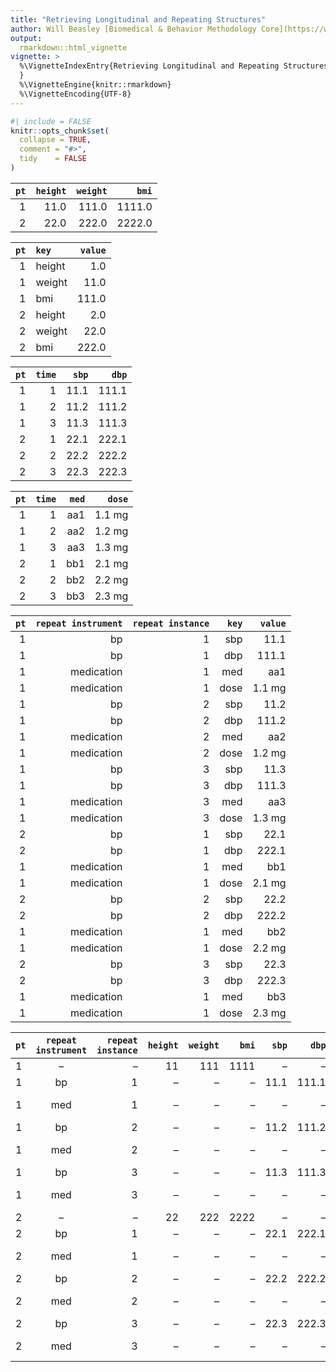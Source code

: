 ```yaml
---
title: "Retrieving Longitudinal and Repeating Structures"
author: Will Beasley [Biomedical & Behavior Methodology Core](https://www.ouhsc.edu/bbmc/team/), OUHSC Pediatrics
output:
  rmarkdown::html_vignette
vignette: >
  %\VignetteIndexEntry{Retrieving Longitudinal and Repeating Structures
  }
  %\VignetteEngine{knitr::rmarkdown}
  %\VignetteEncoding{UTF-8}
---
```


```r
#| include = FALSE
knitr::opts_chunk$set(
  collapse = TRUE,
  comment = "#>",
  tidy    = FALSE
)
```


| `pt` | `height` | `weight` | `bmi`  |
| ---: | -------: | -------: | -----: |
|    1 |     11.0 |    111.0 | 1111.0 |
|    2 |     22.0 |    222.0 | 2222.0 |

| `pt` | `key`  | `value` |
| ---: | :----- | ------: |
|    1 | height |     1.0 |
|    1 | weight |    11.0 |
|    1 | bmi    |   111.0 |
|    2 | height |     2.0 |
|    2 | weight |    22.0 |
|    2 | bmi    |   222.0 |

| `pt` | `time` | `sbp` | `dbp` |
| ---: | -----: | ----: | ----: |
|    1 |      1 |  11.1 | 111.1 |
|    1 |      2 |  11.2 | 111.2 |
|    1 |      3 |  11.3 | 111.3 |
|    2 |      1 |  22.1 | 222.1 |
|    2 |      2 |  22.2 | 222.2 |
|    2 |      3 |  22.3 | 222.3 |

| `pt` | `time` | `med` | `dose` |
| ---: | -----: | ----: | -----: |
|    1 |      1 |   aa1 | 1.1 mg |
|    1 |      2 |   aa2 | 1.2 mg |
|    1 |      3 |   aa3 | 1.3 mg |
|    2 |      1 |   bb1 | 2.1 mg |
|    2 |      2 |   bb2 | 2.2 mg |
|    2 |      3 |   bb3 | 2.3 mg |


| `pt` | `repeat instrument` |`repeat instance` | `key` | `value` |
| ---: | ------------------: | ---------------: | ----: | ------: |
|    1 |                  bp |                1 |   sbp |    11.1 |
|    1 |                  bp |                1 |   dbp |   111.1 |
|    1 |          medication |                1 |   med |     aa1 |
|    1 |          medication |                1 |  dose |  1.1 mg |
|    1 |                  bp |                2 |   sbp |    11.2 |
|    1 |                  bp |                2 |   dbp |   111.2 |
|    1 |          medication |                2 |   med |     aa2 |
|    1 |          medication |                2 |  dose |  1.2 mg |
|    1 |                  bp |                3 |   sbp |    11.3 |
|    1 |                  bp |                3 |   dbp |   111.3 |
|    1 |          medication |                3 |   med |     aa3 |
|    1 |          medication |                3 |  dose |  1.3 mg |
|    2 |                  bp |                1 |   sbp |    22.1 |
|    2 |                  bp |                1 |   dbp |   222.1 |
|    1 |          medication |                1 |   med |     bb1 |
|    1 |          medication |                1 |  dose |  2.1 mg |
|    2 |                  bp |                2 |   sbp |    22.2 |
|    2 |                  bp |                2 |   dbp |   222.2 |
|    1 |          medication |                1 |   med |     bb2 |
|    1 |          medication |                1 |  dose |  2.2 mg |
|    2 |                  bp |                3 |   sbp |    22.3 |
|    2 |                  bp |                3 |   dbp |   222.3 |
|    1 |          medication |                1 |   med |     bb3 |
|    1 |          medication |                1 |  dose |  2.3 mg |


| `pt` | `repeat instrument` | `repeat instance` | `height` | `weight` |  `bmi` | `sbp`  | `dbp`   | `med` | `dose`   |
| ---- | :-----------------: | ----------------: | -------: | -------: | -----: | -----: | ------: | ----: |  ------: |
|    1 |                  -- |                -- |       11 |      111 |   1111 |     -- |      -- |    -- |       -- |
|    1 | bp                  |                 1 |       -- |       -- |     -- |   11.1 |   111.1 |    -- |       -- |
|    1 | med                 |                 1 |       -- |       -- |     -- |     -- |      -- |   aa1 |   1.1 mg |
|    1 | bp                  |                 2 |       -- |       -- |     -- |   11.2 |   111.2 |    -- |       -- |
|    1 | med                 |                 2 |       -- |       -- |     -- |     -- |      -- |   aa2 |   1.2 mg |
|    1 | bp                  |                 3 |       -- |       -- |     -- |   11.3 |   111.3 |    -- |       -- |
|    1 | med                 |                 3 |       -- |       -- |     -- |     -- |      -- |   aa3 |   1.3 mg |
|    2 |                 --  |                -- |       22 |      222 |   2222 |     -- |      -- |    -- |       -- |
|    2 | bp                  |                 1 |       -- |       -- |     -- |   22.1 |   222.1 |    -- |       -- |
|    2 | med                 |                 1 |       -- |       -- |     -- |     -- |      -- |   bb1 |   2.1 mg |
|    2 | bp                  |                 2 |       -- |       -- |     -- |   22.2 |   222.2 |    -- |       -- |
|    2 | med                 |                 2 |       -- |       -- |     -- |     -- |      -- |   bb2 |   2.2 mg |
|    2 | bp                  |                 3 |       -- |       -- |     -- |   22.3 |   222.3 |    -- |       -- |
|    2 | med                 |                 3 |       -- |       -- |     -- |     -- |      -- |   bb3 |   2.3 mg |

